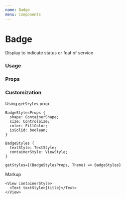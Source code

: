 ```yaml
---
name: Badge
menu: Components
---
```



# Badge

Display to indicate status or feat of service

### Usage

<Playground>
  <Box>
    <Badge title="Badge" color="blue" isSolid size="large" shape="pill" />
  </Box>
</Playground>

### Props

<Props of={Badge} />

### Customization

Using `getStyles` prop

```tsx
BadgeStylesProps {
  shape: ContainerShape;
  size: ControlSize;
  color: FillColor;
  isSolid: boolean;
}

BadgeStyles {
  textStyle: TextStyle;
  containerStyle: ViewStyle;
}

getStyles={(BadgeStylesProps, Theme) => BadgeStyles}
```

Markup

```tsx
<View containerStyle>
  <Text textStyle>{title}</Text>
</View>
```
